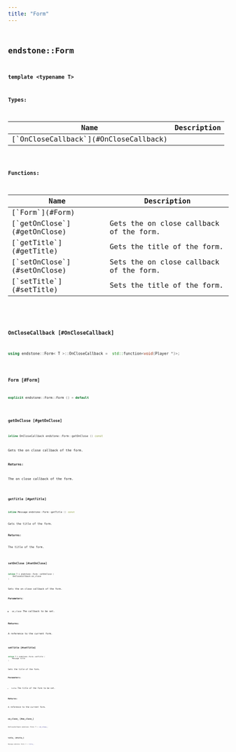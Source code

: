 ```yaml
---
title: "Form"
---
```


## <code className="doc-symbol doc-symbol-class"/> endstone::Form

**template &lt;typename T&gt;**






**Types:**

<table>
<thead>
   <tr>
      <th>Name</th>
      <th>Description</th>
   </tr>
</thead>
<tbody>
<tr key="classendstone_1_1_form_1a2aa24725e41a18e53dc651e46e279e28">
    <td>[`OnCloseCallback`](#OnCloseCallback)</td>
    <td></td>
</tr>
</tbody>
</table>









**Functions:**

<table>
<thead>
   <tr>
      <th>Name</th>
      <th>Description</th>
   </tr>
</thead>
<tbody>
<tr key="classendstone_1_1_form_1a77028f5b2f946a921e9e118da00dbe3a">
    <td>[`Form`](#Form)</td>
    <td></td>
</tr>
<tr key="classendstone_1_1_form_1ad0a5721b99d2d9bd30eec414d9c218b6">
    <td>[`getOnClose`](#getOnClose)</td>
    <td>Gets the on close callback of the form.</td>
</tr>
<tr key="classendstone_1_1_form_1a08c5096cfa0a1fb79c160d3bd0890679">
    <td>[`getTitle`](#getTitle)</td>
    <td>Gets the title of the form.</td>
</tr>
<tr key="classendstone_1_1_form_1aff78b36d4798b8185ea1ff93f6260f63">
    <td>[`setOnClose`](#setOnClose)</td>
    <td>Sets the on close callback of the form.</td>
</tr>
<tr key="classendstone_1_1_form_1a85daf37f20cdd2ce9e5eff9a2179a7e0">
    <td>[`setTitle`](#setTitle)</td>
    <td>Sets the title of the form.</td>
</tr>
</tbody>
</table>

### <code className="doc-symbol doc-symbol-typedef"/> OnCloseCallback [#OnCloseCallback]

```cpp
using endstone::Form< T >::OnCloseCallback =  std::function<void(Player *)>;
```


### <code className="doc-symbol doc-symbol-function"/> Form [#Form]

```cpp
explicit endstone::Form::Form () = default
```


### <code className="doc-symbol doc-symbol-function"/> getOnClose [#getOnClose]

```cpp
inline OnCloseCallback endstone::Form::getOnClose () const
```

Gets the on close callback of the form.



**Returns:**

The on close callback of the form. 





        
### <code className="doc-symbol doc-symbol-function"/> getTitle [#getTitle]

```cpp
inline Message endstone::Form::getTitle () const
```

Gets the title of the form.



**Returns:**

The title of the form. 





        
### <code className="doc-symbol doc-symbol-function"/> setOnClose [#setOnClose]

```cpp
inline T & endstone::Form::setOnClose (
    OnCloseCallback on_close
) 
```

Sets the on close callback of the form.



**Parameters:**


* `on_close` The callback to be set. 



**Returns:**

A reference to the current form. 





        
### <code className="doc-symbol doc-symbol-function"/> setTitle [#setTitle]

```cpp
inline T & endstone::Form::setTitle (
    Message title
) 
```

Sets the title of the form.



**Parameters:**


* `title` The title of the form to be set. 



**Returns:**

A reference to the current form. 





        
### <code className="doc-symbol doc-symbol-variable"/> on\_close\_ [#on\_close\_]

```cpp
OnCloseCallback endstone::Form< T >::on_close_;
```


### <code className="doc-symbol doc-symbol-variable"/> title\_ [#title\_]

```cpp
Message endstone::Form< T >::title_;
```

